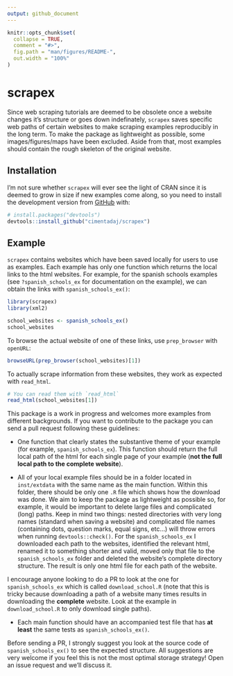 ```yaml
---
output: github_document
---
```


<!-- README.md is generated from README.Rmd. Please edit that file -->

```r
knitr::opts_chunk$set(
  collapse = TRUE,
  comment = "#>",
  fig.path = "man/figures/README-",
  out.width = "100%"
)
```

# scrapex

Since web scraping tutorials are deemed to be obsolete once a website changes it's structure or goes down indefinately, `scrapex` saves specific web paths of certain websites to make scraping examples reproducibly in the long term. To make the package as lightweight as possible, some images/figures/maps have been excluded. Aside from that, most examples should contain the rough skeleton of the original website.

## Installation

I'm not sure whether `scrapex` will ever see the light of CRAN since it is deemed to grow in size if new examples come along, so you need to install the development version from [GitHub](https://github.com/) with:

```r
# install.packages("devtools")
devtools::install_github("cimentadaj/scrapex")
```

## Example

`scrapex` contains websites which have been saved locally for users to use as examples. Each example has only one function which returns the local links to the html websites. For example, for the spanish schools examples (see `?spanish_schools_ex` for documentation on the example), we can obtain the links with `spanish_schools_ex()`:

```r
library(scrapex)
library(xml2)

school_websites <- spanish_schools_ex()
school_websites
```

To browse the actual website of one of these links, use `prep_browser` with `openURL`:

```r
browseURL(prep_browser(school_websites)[1])
```

To actually scrape information from these websites, they work as expected with `read_html`.

```r
# You can read them with `read_html`
read_html(school_websites[1])
```

This package is a work in progress and welcomes more examples from different backgrounds. If you want to contribute to the package you can send a pull request following these guidelines:

* One function that clearly states the substantive theme of your example (for example, `spanish_schools_ex`). This function should return the full local path of the html for each single page of your example (**not the full local path to the complete website**).

* All of your local example files should be in a folder located in `inst/extdata` with the same name as the main function. Within this folder, there should be only one `.R` file which shows how the download was done. We aim to keep the package as lightweight as possible so, for example, it would be important to delete large files and complicated (long) paths. Keep in mind two things: nested directories with very long names (standard when saving a website) and complicated file names (containing dots, question marks, equal signs, etc...) will throw errors when running `devtools::check()`. For the `spanish_schools_ex` I downloaded each path to the websites, identified the relevant html, renamed it to something shorter and valid, moved only that file to the `spanish_schools_ex` folder and deleted the website's complete directory structure. The result is only one html file for each path of the website.

I encourage anyone looking to do a PR to look at the one for `spanish_schools_ex` which is called `download_school.R` (note that this is tricky because downloading a path of a website many times results in downloading the **complete** website. Look at the example in `download_school.R` to only download single paths).

* Each main function should have an accompanied test file that has **at least** the same tests as `spanish_schools_ex()`.

Before sending a PR, I strongly suggest you look at the source code of `spanish_schools_ex()` to see the expected structure. All suggestions are very welcome if you feel this is not the most optimal storage strategy! Open an issue request and we'll discuss it.
